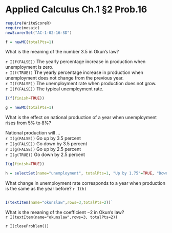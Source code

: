 Applied Calculus Ch.1 §2 Prob.16
========================================================
```r
require(WriteScoreR)
require(mosaic)
newScorerSet("AC-1-02-16-SD")
```

```r
f = newMC(totalPts=1)
```

What is the meaning of the number 3.5 in Okun's law?     

`r I(f(FALSE))` The yearly percentage increase in production when unemployment is zero.     
`r I(f(TRUE))` The yearly percentage increase in production when unemployment does not change from the previous year.     
`r I(f(FALSE))` The unemployment rate when production does not grow.     
`r I(f(FALSE))` The typical unemployment rate.

```r
I(f(finish=TRUE))
```

```r
g = newMC(totalPts=1)
```
What is the effect on national production of a year when
  unemployment rises from 5% to 8%?

National production will ...     
`r I(g(FALSE))` Go up by 3.5 percent     
`r I(g(FALSE))` Go down by 3.5 percent     
`r I(g(FALSE))` Go up by 2.5 percent     
`r I(g(TRUE))` Go down by 2.5 percent     

```r
I(g(finish=TRUE))
```

```r
h = selectSet(name="unemployment", totalPts=1, "Up by 1.75"=TRUE, "Down by 1.75"=FALSE, "Up by 3.5"=FALSE, "Down by 3.5"=FALSE)
```

What change in unemployment rate corresponds to a year when
  production is the same as the year before?
`r I(h)`  

```r
```

```r
I(textItem(name="okunslaw",rows=3,totalPts=2))`
```
What is the meaning of the coefficient $-2$ in Okun's law?     
`r I(textItem(name="okunslaw",rows=3, totalPts=2))`

`r I(closeProblem())`
